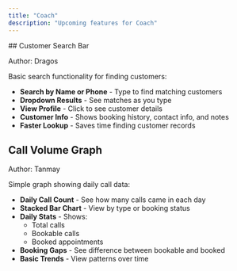 ```yaml
---
title: "Coach"
description: "Upcoming features for Coach"
---
```


<Update label="August 8th, 2025">
  ## Customer Search Bar
  
  <Badge variant="secondary">Author: Dragos</Badge>
  
  Basic search functionality for finding customers:
  - **Search by Name or Phone** - Type to find matching customers
  - **Dropdown Results** - See matches as you type
  - **View Profile** - Click to see customer details
  - **Customer Info** - Shows booking history, contact info, and notes
  - **Faster Lookup** - Saves time finding customer records
  
  ## Call Volume Graph
  
  <Badge variant="secondary">Author: Tanmay</Badge>
  
  Simple graph showing daily call data:
  - **Daily Call Count** - See how many calls came in each day
  - **Stacked Bar Chart** - View by type or booking status
  - **Daily Stats** - Shows:
    - Total calls
    - Bookable calls
    - Booked appointments
  - **Booking Gaps** - See difference between bookable and booked
  - **Basic Trends** - View patterns over time
</Update>